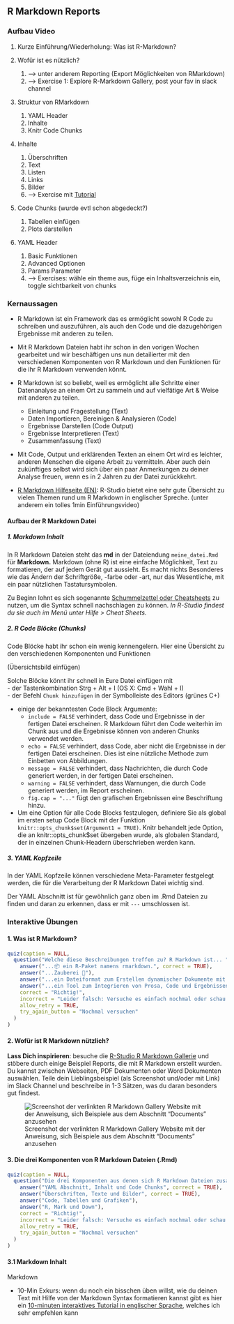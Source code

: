 ## R Markdown Reports

<!-- Frie: hier wird es wahrscheinlich schwer die übung auf der platform direkt zu machen?  -->

<!-- ganz praktisch sehe ich schon die Fragen nach Logo und CI kommen. latex und css sind natuerlich bitchesss aber how do we deal with this? :D bin kein fan davor, leute nicht zumindest vorzuwarnen, dass in der realität sowas auch noch auf sie zukommt.  -->

### Aufbau Video

1.  Kurze Einführung/Wiederholung: Was ist R-Markdown?\

2.  Wofür ist es nützlich?

    1.  --\> unter anderem Reporting (Export Möglichkeiten von RMarkdown)\
    2.  --\> Exercise 1: Explore R-Markdown Gallery, post your fav in slack channel\

3.  Struktur von RMarkdown

    1.  YAML Header\
    2.  Inhalte\
    3.  Knitr Code Chunks\

4.  Inhalte

    1.  Überschriften\
    2.  Text\
    3.  Listen\
    4.  Links\
    5.  Bilder\
    6.  --\> Exercise mit [Tutorial](https://commonmark.org/help/tutorial/)

5.  Code Chunks (wurde evtl schon abgedeckt?)

    1.  Tabellen einfügen\
    2.  Plots darstellen\

6.  YAML Header

    1.  Basic Funktionen\
    2.  Advanced Optionen
    3.  Params Parameter\
    4.  --\> Exercises: wähle ein theme aus, füge ein Inhaltsverzeichnis ein, toggle sichtbarkeit von chunks

### Kernaussagen

-   R Markdown ist ein Framework das es ermöglicht sowohl R Code zu schreiben und auszuführen, als auch den Code und die dazugehörigen Ergebnisse mit anderen zu teilen.\

-   Mit R Markdown Dateien habt ihr schon in den vorigen Wochen gearbeitet und wir beschäftigen uns nun detailierter mit den verschiedenen Komponenten von R Markdown und den Funktionen für die ihr R Markdown verwenden könnt.\

-   R Markdown ist so beliebt, weil es ermöglicht alle Schritte einer Datenanalyse an einem Ort zu sammeln und auf vielfätige Art & Weise mit anderen zu teilen.

    -   Einleitung und Fragestellung (Text)\
    -   Daten Importieren, Bereinigen & Analysieren (Code)\
    -   Ergebnisse Darstellen (Code Output)\
    -   Ergebnisse Interpretieren (Text)\
    -   Zusammenfassung (Text)\

-   Mit Code, Output und erklärenden Texten an einem Ort wird es leichter, anderen Menschen die eigene Arbeit zu vermitteln. Aber auch dein zukünftiges selbst wird sich über ein paar Anmerkungen zu deiner Analyse freuen, wenn es in 2 Jahren zu der Datei zurückkehrt.\

-   [R Markdown Hilfeseite (EN)](https://rmarkdown.rstudio.com/lesson-1.html): R-Studio bietet eine sehr gute Übersicht zu vielen Themen rund um R Markdown in englischer Spreche. (unter anderem ein tolles 1min Einführungsvideo)\



#### Aufbau der R Markdown Datei  

##### 1. Markdown Inhalt  
In R Markdown Dateien steht das **md** in der Dateiendung `meine_datei.Rmd` für **Markdown.** Markdown (ohne R) ist eine einfache Möglichkeit, Text zu formatieren, der auf jedem Gerät gut aussieht. Es macht nichts Besonderes wie das Ändern der Schriftgröße, -farbe oder -art, nur das Wesentliche, mit ein paar nützlichen Tastatursymbolen.  

Zu Beginn lohnt es sich sogenannte [Schummelzettel oder Cheatsheets](https://rmarkdown.rstudio.com/lesson-15.html) zu nutzen, um die Syntax schnell nachschlagen zu können. *In R-Studio findest du sie auch im Menü unter Hilfe > Cheat Sheets.*

##### 2. R Code Blöcke (Chunks)

Code Blöcke habt ihr schon ein wenig kennengelern. Hier eine Übersicht zu den verschiedenen Komponenten und Funktionen

(Übersichtsbild einfügen)

Solche Blöcke könnt ihr schnell in Eure Datei einfügen mit  
- der Tastenkombination Strg + Alt + I (OS X: Cmd + Wahl + I)  
- der Befehl `Chunk hinzufügen` in der Symbolleiste des Editors (grünes C+)  

- einige der bekanntesten Code Block Argumente:  
  - `include = FALSE` verhindert, dass Code und Ergebnisse in der fertigen Datei erscheinen. R Markdown führt den Code weiterhin im Chunk aus und die Ergebnisse können von anderen Chunks verwendet werden.  
  - `echo = FALSE` verhindert, dass Code, aber nicht die Ergebnisse in der fertigen Datei erscheinen. Dies ist eine nützliche Methode zum Einbetten von Abbildungen.  
  - `message = FALSE` verhindert, dass Nachrichten, die durch Code generiert werden, in der fertigen Datei erscheinen.  
  - `warning = FALSE` verhindert, dass Warnungen, die durch Code generiert werden, im Report erscheinen.  
  - `fig.cap = "..."` fügt den grafischen Ergebnissen eine Beschriftung hinzu.

- Um eine Option für alle Code Blocks festzulegen, definiere Sie als global im ersten setup Code Block mit der Funktion `knitr::opts_chunk$set(Argument1 = TRUE)`. Knitr behandelt jede Option, die an knitr::opts_chunk$set übergeben wurde, als globalen Standard, der in einzelnen Chunk-Headern überschrieben werden kann.

##### 3. YAML Kopfzeile

In der YAML Kopfzeile können verschiedene Meta-Parameter festgelegt werden, die für die Verarbeitung der R Markdown Datei wichtig sind.

Der YAML Abschnitt ist für gewöhnlich ganz oben im .Rmd Dateien zu finden und daran zu erkennen, dass er mit `---` umschlossen ist.



### Interaktive Übungen

#### 1. Was ist R Markdown?

```r
quiz(caption = NULL,
  question("Welche diese Beschreibungen treffen zu? R Markdown ist... ",
    answer("...📦 ein R-Paket namens rmarkdown.", correct = TRUE),
    answer("...️Zauberei 🧙"),
    answer("...ein Dateiformat zum Erstellen dynamischer Dokumente mit R.", correct = TRUE),
    answer("...ein Tool zum Integrieren von Prosa, Code und Ergebnissen.", correct = TRUE),
    correct = "Richtig!",
    incorrect = "Leider falsch: Versuche es einfach nochmal oder schau im Video nach!",
    allow_retry = TRUE,
    try_again_button = "Nochmal versuchen"
  )
)
```

#### 2. Wofür ist R Markdown nützlich?

**Lass Dich inspirieren**: besuche die [R-Studio R Markdown Gallerie](https://rmarkdown.rstudio.com/gallery.html) und stöbere durch einige Beispiel Reports, die mit R Markdown erstellt wurden. Du kannst zwischen Webseiten, PDF Dokumenten oder Word Dokumenten auswählen. Teile dein Lieblingsbeispiel (als Screenshot und/oder mit Link) im Slack Channel und beschreibe in 1-3 Sätzen, was du daran besonders gut findest.

![Screenshot der verlinkten R Markdown Gallery Website mit der Anweisung, sich Beispiele aus dem Abschnitt "Documents" anzusehen](daten/abbildungen/08_reports_uebung1_gallery-instruction.png "Übersicht zu der verlinkten Website")

#### 3. Die drei Komponenten von R Markdown Dateien (.Rmd)

```r
quiz(caption = NULL,
  question("Die drei Komponenten aus denen sich R Markdown Dateien zusammensetzen sind:",
    answer("YAML Abschnitt, Inhalt und Code Chunks", correct = TRUE),
    answer("Überschriften, Texte und Bilder", correct = TRUE),
    answer("Code, Tabellen und Grafiken"),
    answer("R, Mark und Down"),
    correct = "Richtig!",
    incorrect = "Leider falsch: Versuche es einfach nochmal oder schau im Video nach!",
    allow_retry = TRUE,
    try_again_button = "Nochmal versuchen"
  )
)
```

#### 3.1 Markdown Inhalt

Markdown

-   10-Min Exkurs: wenn du noch ein bisschen üben willst, wie du deinen Text mit Hilfe von der Markdown Syntax formatieren kannst gibt es hier ein [10-minuten interaktives Tutorial in englischer Sprache](https://commonmark.org/help/), welches ich sehr empfehlen kann

